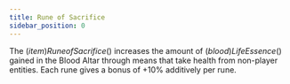 ```yaml
---
title: Rune of Sacrifice
sidebar_position: 0
---
```



The $(item)Rune of Sacrifice$() increases the amount of $(blood)Life Essence$() gained in the Blood Altar through means that take health from non-player entities. Each rune gives a bonus of +10% additively per rune.
